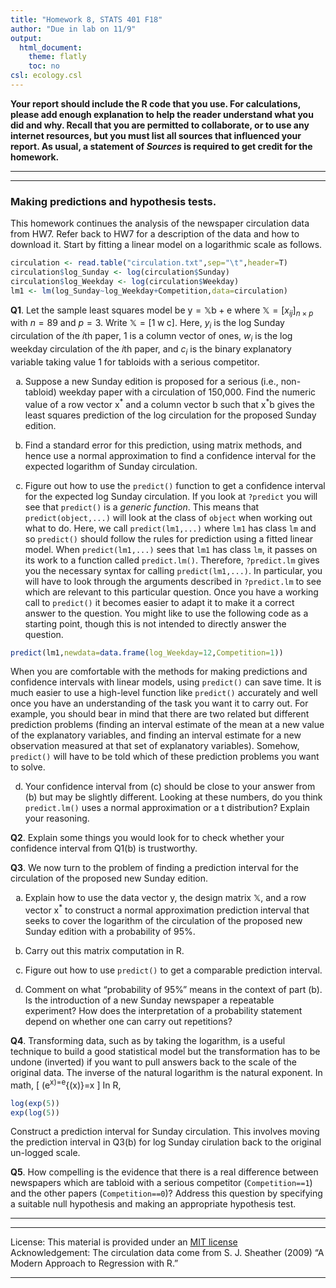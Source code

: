 ```yaml
---
title: "Homework 8, STATS 401 F18"
author: "Due in lab on 11/9"
output:
  html_document:
    theme: flatly
    toc: no
csl: ecology.csl
---
```



\newcommand\prob{\mathrm{P} }
\newcommand\E{\mathrm{E} }
\newcommand\mat[1]{\mathbb{#1} }
\renewcommand\vec[1]{\boldsymbol{\mathrm{#1} } }
\newcommand\transpose{ {\scriptscriptstyle \mathrm{T} } }
\newcommand\var{\mathrm{Var}}
\newcommand\sd{\mathrm{SD}}
\newcommand\sdSample{\mathrm{sd}}
\newcommand\varSample{\mathrm{var}}
\newcommand\cov{\mathrm{Cov}}
\newcommand\covSample{\mathrm{cov} }
\newcommand\corSample{\mathrm{cor} }
\newcommand\cor{\mathrm{Cor}}
\newcommand\normal{\mathrm{normal} }
\newcommand\iid{\mathrm{iid} }
\newcommand\MVN{\mathrm{MVN} }

**Your report should include the R code that you use. For calculations, please add enough explanation to help the reader understand what you did and why. Recall that you are permitted to collaborate, or to use any internet resources, but you must list all sources that influenced your report. As usual, a statement of _Sources_ is required to get credit for the homework.**

--------------

-------------

### Making predictions and hypothesis tests.

This homework continues the analysis of the newspaper circulation data from HW7. Refer back to HW7 for a description of the data and how to download it. Start by fitting a linear model on a logarithmic scale as follows.
```r
circulation <- read.table("circulation.txt",sep="\t",header=T)
circulation$log_Sunday <- log(circulation$Sunday)
circulation$log_Weekday <- log(circulation$Weekday)
lm1 <- lm(log_Sunday~log_Weekday+Competition,data=circulation)
```

**Q1**. Let the sample least squares model be $\vec{y}=\mat{X}\vec{b}+\vec{e}$ where $\mat{X}=[x_{ij}]_{n\times p}$ with $n=89$ and $p=3$. Write $\mat{X}=[ \vec{1} \; \vec{w} \; \vec{c}]$. Here,  $y_i$ is the log Sunday circulation of the $i$th paper,  $\vec{1}$ is a column vector of ones, $w_{i}$ is the log weekday circulation of the $i$th paper, and $c_{i}$ is the binary explanatory variable taking value 1 for tabloids with a serious competitor.

(a) Suppose a new Sunday edition is proposed for a serious (i.e., non-tabloid) weekday paper with a circulation of 150,000.
Find the numeric value of a row vector $\vec{x}^*$ and a column vector $\vec{b}$ such that $\vec{x^*}\vec{b}$ gives the least squares prediction of the log circulation for the proposed Sunday edition.

(b) Find a standard error for this prediction, using matrix methods, and hence use a normal approximation to find a confidence interval for the expected logarithm of Sunday circulation.

(c) Figure out how to use the `predict()` function to get a confidence interval for the expected log Sunday circulation. If you look at `?predict` you will see that `predict()` is a _generic function_. This means that `predict(object,...)` will look at the class of `object` when working out what to do. Here, we call `predict(lm1,...)` where `lm1` has class `lm` and so `predict()` should follow the rules for prediction using a fitted linear model. When `predict(lm1,...)` sees that `lm1` has class `lm`, it passes on its work to a function called `predict.lm()`. Therefore, `?predict.lm` gives you the necessary syntax for calling `predict(lm1,...)`. In particular, you will have to look through the arguments described in `?predict.lm` to see which are relevant to this particular question.
Once you have a working call to `predict()` it becomes easier to adapt it to make it a correct answer to the question. You might like to use the following code as a starting point, though this is not intended to directly answer the question. 
```r
predict(lm1,newdata=data.frame(log_Weekday=12,Competition=1))
```

When you are comfortable with the methods for making predictions and confidence intervals with linear models, using `predict()` can save time. It is much easier to use a high-level function like `predict()` accurately and well once you have an understanding of the task you want it to carry out. For example, you should bear in mind that there are two related but different prediction problems (finding an interval estimate of the mean at a new value of the explanatory variables, and finding an interval estimate for a new observation measured at that set of explanatory variables). Somehow, `predict()` will have to be told which of these prediction problems you want to solve. 

(d) Your confidence interval from (c) should be close to your answer from (b) but may be slightly different. Looking at these numbers, do you think `predict.lm()` uses a normal approximation or a t distribution? Explain your reasoning.

**Q2**. Explain some things you would look for to check whether your confidence interval from Q1(b) is trustworthy.

**Q3**. We now turn to the problem of finding a prediction interval for the circulation of the proposed new Sunday edition. 

(a) Explain how to use the data vector $\vec{y}$, the design matrix $\mat{X}$, and a row vector $\vec{x}^*$ to construct a normal approximation prediction interval that seeks to cover the logarithm of the circulation of the proposed new Sunday edition with a probability of 95%. 

(b) Carry out this matrix computation in R. 

(c) Figure out how to use `predict()` to get a comparable prediction interval.

(d) Comment on what "probability of 95%" means in the context of part (b). Is the introduction of a new Sunday newspaper a repeatable experiment? How does the interpretation of a probability statement depend on whether one can carry out repetitions?

**Q4**. Transforming data, such as by taking the logarithm, is a useful technique to build a good statistical model but the transformation has to be undone (inverted) if you want to pull answers back to the scale of the original data. The inverse of the natural logarithm is the natural exponent. In math, 
\[
\log(e^x)=e^{\log(x)}=x
\] 
In R, 
```r
log(exp(5))
exp(log(5))
```
Construct a prediction interval for Sunday circulation. This involves moving the prediction interval in Q3(b) for log Sunday cirulation back to the original un-logged scale.

**Q5**. How compelling is the evidence that there is a real difference between newspapers which are tabloid with a serious competitor (`Competition==1`) and the other papers (`Competition==0`)? Address this question by specifying a suitable null hypothesis and making an appropriate hypothesis test. 


-----

-------------


License: This material is provided under an [MIT license](https://ionides.github.io/401w18/LICENSE)<br>
Acknowledgement: The circulation data come from S. J. Sheather (2009) "A Modern Approach to Regression with R."

------
